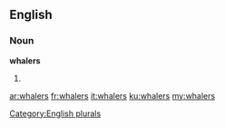 ==English==

===Noun===
'''whalers'''

# {{plural of|[[whaler]]}}

[[Category:English plurals]]

[[ar:whalers]]
[[fr:whalers]]
[[it:whalers]]
[[ku:whalers]]
[[my:whalers]]